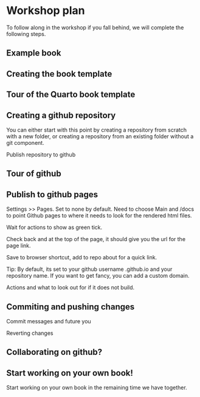 # Workshop plan

To follow along in the workshop if you fall behind, we will complete the following steps.

## Example book

## Creating the book template

## Tour of the Quarto book template

## Creating a github repository

You can either start with this point by creating a repository from scratch with a new folder, or creating a repository from an existing folder without a git component. 

Publish repository to github

## Tour of github

## Publish to github pages 

Settings >> Pages. Set to none by default. Need to choose Main and /docs to point Github pages to where it needs to look for the rendered html files. 

Wait for actions to show as green tick. 

Check back and at the top of the page, it should give you the url for the page link.

Save to browser shortcut, add to repo about for a quick link. 

Tip: By default, its set to your github username .github.io and your repository name. If you want to get fancy, you can add a custom domain.  

Actions and what to look out for if it does not build. 

## Commiting and pushing changes 

Commit messages and future you 

Reverting changes

## Collaborating on github? 

## Start working on your own book! 

Start working on your own book in the remaining time we have together. 

